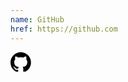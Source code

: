 ```yaml
---
name: GitHub
href: https://github.com
---
```


<svg xmlns="http://www.w3.org/2000/svg" width="32.77" height="32" viewBox="0 0 256 250">
  <path
    class="fill-[#161614] dark:fill-white"
    d="M128.001 0C57.317 0 0 57.307 0 128.001c0 56.554 36.676 104.535 87.535 121.46c6.397 1.185 8.746-2.777 8.746-6.158c0-3.052-.12-13.135-.174-23.83c-35.61 7.742-43.124-15.103-43.124-15.103c-5.823-14.795-14.213-18.73-14.213-18.73c-11.613-7.944.876-7.78.876-7.78c12.853.902 19.621 13.19 19.621 13.19c11.417 19.568 29.945 13.911 37.249 10.64c1.149-8.272 4.466-13.92 8.127-17.116c-28.431-3.236-58.318-14.212-58.318-63.258c0-13.975 5-25.394 13.188-34.358c-1.329-3.224-5.71-16.242 1.24-33.874c0 0 10.749-3.44 35.21 13.121c10.21-2.836 21.16-4.258 32.038-4.307c10.878.049 21.837 1.47 32.066 4.307c24.431-16.56 35.165-13.12 35.165-13.12c6.967 17.63 2.584 30.65 1.255 33.873c8.207 8.964 13.173 20.383 13.173 34.358c0 49.163-29.944 59.988-58.447 63.157c4.591 3.972 8.682 11.762 8.682 23.704c0 17.126-.148 30.91-.148 35.126c0 3.407 2.304 7.398 8.792 6.14C219.37 232.5 256 184.537 256 128.002C256 57.307 198.691 0 128.001 0Zm-80.06 182.34c-.282.636-1.283.827-2.194.39c-.929-.417-1.45-1.284-1.15-1.922c.276-.655 1.279-.838 2.205-.399c.93.418 1.46 1.293 1.139 1.931Zm6.296 5.618c-.61.566-1.804.303-2.614-.591c-.837-.892-.994-2.086-.375-2.66c.63-.566 1.787-.301 2.626.591c.838.903 1 2.088.363 2.66Zm4.32 7.188c-.785.545-2.067.034-2.86-1.104c-.784-1.138-.784-2.503.017-3.05c.795-.547 2.058-.055 2.861 1.075c.782 1.157.782 2.522-.019 3.08Zm7.304 8.325c-.701.774-2.196.566-3.29-.49c-1.119-1.032-1.43-2.496-.726-3.27c.71-.776 2.213-.558 3.315.49c1.11 1.03 1.45 2.505.701 3.27Zm9.442 2.81c-.31 1.003-1.75 1.459-3.199 1.033c-1.448-.439-2.395-1.613-2.103-2.626c.301-1.01 1.747-1.484 3.207-1.028c1.446.436 2.396 1.602 2.095 2.622Zm10.744 1.193c.036 1.055-1.193 1.93-2.715 1.95c-1.53.034-2.769-.82-2.786-1.86c0-1.065 1.202-1.932 2.733-1.958c1.522-.03 2.768.818 2.768 1.868Zm10.555-.405c.182 1.03-.875 2.088-2.387 2.37c-1.485.271-2.861-.365-3.05-1.386c-.184-1.056.893-2.114 2.376-2.387c1.514-.263 2.868.356 3.061 1.403Z"
  ></path>
</svg>
